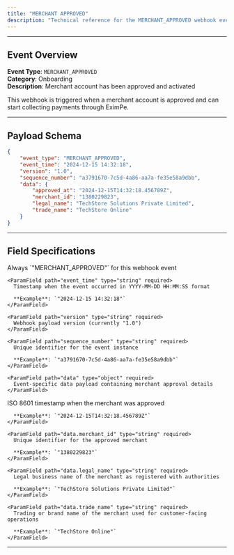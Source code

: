 ```yaml
---
title: "MERCHANT APPROVED"
description: "Technical reference for the MERCHANT_APPROVED webhook event, including payload schema, field specifications, and implementation details."
---
```


---

## Event Overview

**Event Type**: `MERCHANT_APPROVED`  
**Category**: Onboarding  
**Description**: Merchant account has been approved and activated

This webhook is triggered when a merchant account is approved and can start collecting payments through EximPe.

---

## Payload Schema

<CodeGroup>

```json Example Payload
{
    "event_type": "MERCHANT_APPROVED",
    "event_time": "2024-12-15 14:32:18",
    "version": "1.0",
    "sequence_number": "a3791670-7c5d-4a86-aa7a-fe35e58a9dbb",
    "data": {
        "approved_at": "2024-12-15T14:32:18.456789Z",
        "merchant_id": "1380229823",
        "legal_name": "TechStore Solutions Private Limited",
        "trade_name": "TechStore Online"
    }
}
```

</CodeGroup>

---

## Field Specifications

<Tabs>
  <Tab title="Root Level Fields">
    <ParamField path="event_type" type="string" required>
      Always `"MERCHANT_APPROVED"` for this webhook event
    </ParamField>

    <ParamField path="event_time" type="string" required>
      Timestamp when the event occurred in YYYY-MM-DD HH:MM:SS format
      
      **Example**: `"2024-12-15 14:32:18"`
    </ParamField>

    <ParamField path="version" type="string" required>
      Webhook payload version (currently "1.0")
    </ParamField>

    <ParamField path="sequence_number" type="string" required>
      Unique identifier for the event instance
      
      **Example**: `"a3791670-7c5d-4a86-aa7a-fe35e58a9dbb"`
    </ParamField>

    <ParamField path="data" type="object" required>
      Event-specific data payload containing merchant approval details
    </ParamField>
  </Tab>

  <Tab title="Data Object Fields">
    <ParamField path="data.approved_at" type="string" required>
      ISO 8601 timestamp when the merchant was approved
      
      **Example**: `"2024-12-15T14:32:18.456789Z"`
    </ParamField>

    <ParamField path="data.merchant_id" type="string" required>
      Unique identifier for the approved merchant
      
      **Example**: `"1380229823"`
    </ParamField>

    <ParamField path="data.legal_name" type="string" required>
      Legal business name of the merchant as registered with authorities
      
      **Example**: `"TechStore Solutions Private Limited"`
    </ParamField>

    <ParamField path="data.trade_name" type="string" required>
      Trading or brand name of the merchant used for customer-facing operations
      
      **Example**: `"TechStore Online"`
    </ParamField>
  </Tab>
</Tabs>

---